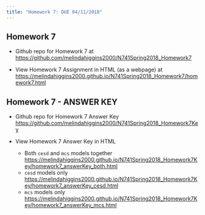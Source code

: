 ```yaml
---
title: "Homework 7: DUE 04/11/2018"
---
```


## Homework 7

* Github repo for Homework 7 at [https://github.com/melindahiggins2000/N741Spring2018_Homework7](https://github.com/melindahiggins2000/N741Spring2018_Homework7)

* View Homework 7 Assignment in HTML (as a webpage) at [https://melindahiggins2000.github.io/N741Spring2018_Homework7/homework7.html](https://melindahiggins2000.github.io/N741Spring2018_Homework7/homework7.html)

## Homework 7 - ANSWER KEY

* Github repo for Homework 7 Answer Key [https://github.com/melindahiggins2000/N741Spring2018_Homework7Key](https://github.com/melindahiggins2000/N741Spring2018_Homework7Key)

* View Homework 7 Answer Key in HTML
    + Both `cesd` and `mcs` models together [https://melindahiggins2000.github.io/N741Spring2018_Homework7Key/homework7_answerKey_both.html](https://melindahiggins2000.github.io/N741Spring2018_Homework7Key/homework7_answerKey_both.html)
    + `cesd` models only [https://melindahiggins2000.github.io/N741Spring2018_Homework7Key/homework7_answerKey_cesd.html](https://melindahiggins2000.github.io/N741Spring2018_Homework7Key/homework7_answerKey_cesd.html)
    + `mcs` models only [https://melindahiggins2000.github.io/N741Spring2018_Homework7Key/homework7_answerKey_mcs.html](https://melindahiggins2000.github.io/N741Spring2018_Homework7Key/homework7_answerKey_mcs.html)

